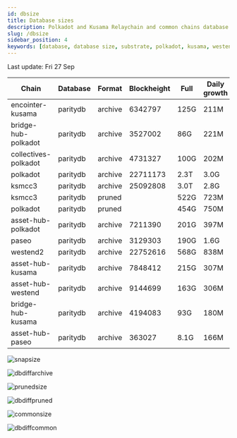```yaml
---
id: dbsize
title: Database sizes
description: Polkadot and Kusama Relaychain and common chains database sizes
slug: /dbsize
sidebar_position: 4
keywords: [database, database size, substrate, polkadot, kusama, westend]
---
```



Last update: Fri 27 Sep

| Chain    | Database   | Format | Blockheight | Full         | Daily growth |
| ------------------------| ----------- | -------- | ------- | ---------- | ----- | 
| encointer-kusama | paritydb | archive | 6342797 | 125G | 211M |
| bridge-hub-polkadot | paritydb | archive | 3527002 | 86G | 221M |
| collectives-polkadot | paritydb | archive | 4731327 | 100G | 202M |
| polkadot | paritydb | archive | 22711173 | 2.3T | 3.0G |
| ksmcc3 | paritydb | archive | 25092808 | 3.0T | 2.8G |
| ksmcc3 | paritydb | pruned |  | 522G | 723M |
| polkadot | paritydb | pruned |  | 454G | 750M |
| asset-hub-polkadot | paritydb | archive | 7211390 | 201G | 397M |
| paseo | paritydb | archive | 3129303 | 190G | 1.6G |
| westend2 | paritydb | archive | 22752616 | 568G | 838M |
| asset-hub-kusama | paritydb | archive | 7848412 | 215G | 307M |
| asset-hub-westend | paritydb | archive | 9144699 | 163G | 306M |
| bridge-hub-kusama | paritydb | archive | 4194083 | 93G | 180M |
| asset-hub-paseo | paritydb | archive | 363027 | 8.1G | 166M |

![snapsize](/img/archivesize.png)

![dbdiffarchive](/img/dbdiffrelay.png)

![prunedsize](/img/prunedsize.png)

![dbdiffpruned](/img/dbdiffpruned.png)

![commonsize](/img/commonsize.png)

![dbdiffcommon](/img/dbdiffcommon.png)
